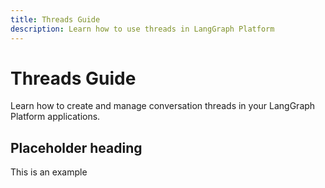 ```yaml
---
title: Threads Guide
description: Learn how to use threads in LangGraph Platform
---
```


# Threads Guide

Learn how to create and manage conversation threads in your LangGraph Platform applications. 

## Placeholder heading

This is an example